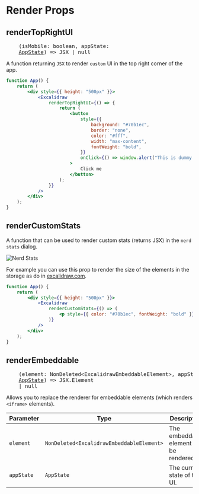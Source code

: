 # Render Props

## renderTopRightUI

<pre>
	(isMobile: boolean, appState:
	<a href="https://github.com/excalidraw/excalidraw/blob/master/src/types.ts#L95">AppState</a>) => JSX | null
</pre>

A function returning `JSX` to render `custom` UI in the top right corner of the app.

```jsx live
function App() {
	return (
		<div style={{ height: "500px" }}>
			<Excalidraw
				renderTopRightUI={() => {
					return (
						<button
							style={{
								background: "#70b1ec",
								border: "none",
								color: "#fff",
								width: "max-content",
								fontWeight: "bold",
							}}
							onClick={() => window.alert("This is dummy top right UI")}
						>
							Click me
						</button>
					);
				}}
			/>
		</div>
	);
}
```

## renderCustomStats

A function that can be used to render custom stats (returns JSX) in the `nerd stats` dialog.

![Nerd Stats](../../../../assets/nerd-stats.png)

For example you can use this prop to render the size of the elements in the storage as do in [excalidraw.com](https://excalidraw.com).

```jsx live
function App() {
	return (
		<div style={{ height: "500px" }}>
			<Excalidraw
				renderCustomStats={() => (
					<p style={{ color: "#70b1ec", fontWeight: "bold" }}>Dummy stats will be shown here</p>
				)}
			/>
		</div>
	);
}
```

## renderEmbeddable

<pre>
	(element: NonDeleted&lt;ExcalidrawEmbeddableElement&gt;, appState:{" "}
	<a href="https://github.com/excalidraw/excalidraw/blob/master/src/types.ts#L95">AppState</a>) => JSX.Element
	| null
</pre>

Allows you to replace the renderer for embeddable elements (which renders `<iframe>` elements).

| Parameter  | Type                                      | Description                            |
| ---------- | ----------------------------------------- | -------------------------------------- |
| `element`  | `NonDeleted<ExcalidrawEmbeddableElement>` | The embeddable element to be rendered. |
| `appState` | `AppState`                                | The current state of the UI.           |

